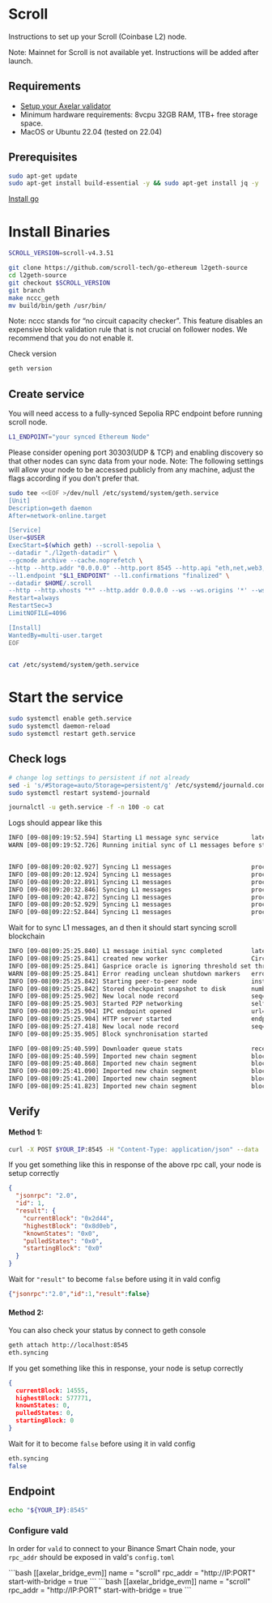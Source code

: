 # Scroll



Instructions to set up your Scroll (Coinbase L2) node.

<Callout type="info" emoji="ℹ️">
    Note: Mainnet for Scroll is not available yet. Instructions will be added after launch.
</Callout>

## Requirements

- [Setup your Axelar validator](/validator/setup)
- Minimum hardware requirements: 8vcpu 32GB RAM, 1TB+ free storage space.
- MacOS or Ubuntu 22.04 (tested on 22.04)


## Prerequisites

```bash
sudo apt-get update
sudo apt-get install build-essential -y && sudo apt-get install jq -y
```
[Install go](https://go.dev/doc/install)

# Install Binaries

```bash
SCROLL_VERSION=scroll-v4.3.51
```

```bash
git clone https://github.com/scroll-tech/go-ethereum l2geth-source
cd l2geth-source
git checkout $SCROLL_VERSION
git branch
make nccc_geth
mv build/bin/geth /usr/bin/
```
<Callout type="info" emoji="ℹ️">
    Note: nccc stands for “no circuit capacity checker”. This feature disables an expensive block validation rule that is not crucial on follower nodes. We recommend that you do not enable it.
</Callout>

Check version
```bash
geth version
```

## Create service

You will need access to a fully-synced Sepolia RPC endpoint before running scroll node.
```bash
L1_ENDPOINT="your synced Ethereum Node"
```
Please consider opening port 30303(UDP & TCP) and enabling discovery so that other nodes can sync data from your node.
Note: The following settings will allow your node to be accessed publicly from any machine, adjust the flags according if you don't prefer that.
```bash
sudo tee <<EOF >/dev/null /etc/systemd/system/geth.service
[Unit]
Description=geth daemon
After=network-online.target

[Service]
User=$USER
ExecStart=$(which geth) --scroll-sepolia \
--datadir "./l2geth-datadir" \
--gcmode archive --cache.noprefetch \
--http --http.addr "0.0.0.0" --http.port 8545 --http.api "eth,net,web3,debug,scroll" \
--l1.endpoint "$L1_ENDPOINT" --l1.confirmations "finalized" \
--datadir $HOME/.scroll
--http --http.vhosts "*" --http.addr 0.0.0.0 --ws --ws.origins '*' --ws.addr 0.0.0.0 --http.port 8545
Restart=always
RestartSec=3
LimitNOFILE=4096

[Install]
WantedBy=multi-user.target
EOF


cat /etc/systemd/system/geth.service
```

# Start the service
```bash
sudo systemctl enable geth.service
sudo systemctl daemon-reload
sudo systemctl restart geth.service
```


## Check logs

```bash
# change log settings to persistent if not already
sed -i 's/#Storage=auto/Storage=persistent/g' /etc/systemd/journald.conf
sudo systemctl restart systemd-journald

journalctl -u geth.service -f -n 100 -o cat
```

Logs should appear like this
```bash
INFO [09-08|09:19:52.594] Starting L1 message sync service         latestProcessedBlock=4,038,000
WARN [09-08|09:19:52.726] Running initial sync of L1 messages before starting l2geth, this might take a while...


INFO [09-08|09:20:02.927] Syncing L1 messages                      processed=4,046,800 confirmed=4,246,270 collected=29 progress(%)=95.302
INFO [09-08|09:20:12.924] Syncing L1 messages                      processed=4,055,600 confirmed=4,246,270 collected=70 progress(%)=95.510
INFO [09-08|09:20:22.891] Syncing L1 messages                      processed=4,064,400 confirmed=4,246,270 collected=91 progress(%)=95.717
INFO [09-08|09:20:32.846] Syncing L1 messages                      processed=4,074,300 confirmed=4,246,270 collected=104 progress(%)=95.950
INFO [09-08|09:20:42.872] Syncing L1 messages                      processed=4,083,100 confirmed=4,246,270 collected=105 progress(%)=96.157
INFO [09-08|09:20:52.929] Syncing L1 messages                      processed=4,091,900 confirmed=4,246,270 collected=115 progress(%)=96.365
INFO [09-08|09:22:52.844] Syncing L1 messages                      processed=4,153,800 confirmed=4,246,270 collected=324,919 progress(%)=97.822
```
Wait for to sync L1 messages, an
d then it should start syncing scroll blockchain
```bash
INFO [09-08|09:25:25.840] L1 message initial sync completed        latestProcessedBlock=4,246,270
INFO [09-08|09:25:25.841] created new worker                       CircuitCapacityChecker ID=4,589,695,372,138,917,397
INFO [09-08|09:25:25.841] Gasprice oracle is ignoring threshold set threshold=2
WARN [09-08|09:25:25.841] Error reading unclean shutdown markers   error="leveldb: not found"
INFO [09-08|09:25:25.842] Starting peer-to-peer node               instance=Geth/v4.3.51-sepolia-b0657a7e/linux-amd64/go1.20.2
INFO [09-08|09:25:25.842] Stored checkpoint snapshot to disk       number=0 hash=aa62d1..68592c
INFO [09-08|09:25:25.902] New local node record                    seq=1,694,157,925,901 id=139edc25676eebb7 ip=127.0.0.1 udp=30303 tcp=30303
INFO [09-08|09:25:25.903] Started P2P networking                   self=enode://923ac5fd77cce78a69a20952fa0b40046391838a332308a986041ad2c20c4d20bb9c406594c713bf8f3004b02883857a598557cad2306cba50035b19967558b3@127.0.0.1:30303
INFO [09-08|09:25:25.904] IPC endpoint opened                      url=$HOME/.scroll/geth.ipc
INFO [09-08|09:25:25.904] HTTP server started                      endpoint=[::]:8545 prefix= cors= vhosts=localhost
INFO [09-08|09:25:27.418] New local node record                    seq=1,694,157,925,902 id=139edc25676eebb7 ip=65.108.239.113 udp=30303 tcp=30303
INFO [09-08|09:25:35.905] Block synchronisation started

INFO [09-08|09:25:40.599] Downloader queue stats                   receiptTasks=0 blockTasks=188 itemSize=65.70B throttle=8192
INFO [09-08|09:25:40.599] Imported new chain segment               blocks=1 txs=0 mgas=0.000 elapsed="453.99µs" mgasps=0.000 number=1 hash=d69ae1..807f83 age=1mo2d1h  dirty=0.00B
INFO [09-08|09:25:40.868] Imported new chain segment               blocks=3 txs=21 mgas=19.581 elapsed=79.813ms   mgasps=245.340 number=4 hash=8294c2..bdfb74 age=1mo2d1h  dirty=0.00B
INFO [09-08|09:25:41.090] Imported new chain segment               blocks=11 txs=42 mgas=13.973 elapsed=115.365ms  mgasps=121.115 number=15 hash=ba47c5..c13147 age=1mo2d52m dirty=0.00B
INFO [09-08|09:25:41.200] Imported new chain segment               blocks=22 txs=39 mgas=10.720 elapsed=110.598ms  mgasps=96.926  number=37 hash=afc4e6..d642f3 age=1mo2d36m dirty=0.00B
INFO [09-08|09:25:41.823] Imported new chain segment               blocks=233 txs=237 mgas=15.103 elapsed=621.685ms  mgasps=24.293  number=270 hash=8c6dd0..bb850e age=1mo1d23h dirty=0.00B
```

## Verify

#### Method 1:
```bash
curl -X POST $YOUR_IP:8545 -H "Content-Type: application/json" --data '{"jsonrpc":"2.0","method":"eth_syncing","params":[],"id":1}' | jq
```
If you get something like this in response of the above rpc call, your node is setup correctly
```json
{
  "jsonrpc": "2.0",
  "id": 1,
  "result": {
    "currentBlock": "0x2d44",
    "highestBlock": "0x8d0eb",
    "knownStates": "0x0",
    "pulledStates": "0x0",
    "startingBlock": "0x0"
  }
}
```
Wait for `"result"` to become `false` before using it in vald config

```json
{"jsonrpc":"2.0","id":1,"result":false}
```

#### Method 2:
You can also check your status by connect to geth console
```bash
geth attach http://localhost:8545
eth.syncing
```

If you get something like this in response, your node is setup correctly
```json
{
  currentBlock: 14555,
  highestBlock: 577771,
  knownStates: 0,
  pulledStates: 0,
  startingBlock: 0
}
```

Wait for it to become `false` before using it in vald config

```bash
eth.syncing
false
```

## Endpoint

```bash
echo "${YOUR_IP}:8545"
```

### Configure vald

In order for `vald` to connect to your Binance Smart Chain node, your `rpc_addr` should be exposed in
vald's `config.toml`

<tabs>
    <tab-item title="Mainnet">
        ```bash
        [[axelar_bridge_evm]]
        name = "scroll"
        rpc_addr = "http://IP:PORT"
        start-with-bridge = true
        ```
    </tab-item>
    <tab-item title="Testnet">
        ```bash
        [[axelar_bridge_evm]]
        name = "scroll"
        rpc_addr = "http://IP:PORT"
        start-with-bridge = true
        ```
    </tab-item>
</tabs>


